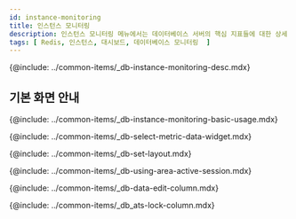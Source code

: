 ```yaml
---
id: instance-monitoring
title: 인스턴스 모니터링
description: 인스턴스 모니터링 메뉴에서는 데이터베이스 서버의 핵심 지표들에 대한 상세 정보를 실시간으로 확인할 수 있습니다.
tags: [ Redis, 인스턴스, 대시보드, 데이터베이스 모니터링  ]
---
```



{@include: ../common-items/_db-instance-monitoring-desc.mdx}

## 기본 화면 안내

<ProdImg img='db-instance-monitoring' ext='.png' desc='인스턴스 모니터링' />

{@include: ../common-items/_db-instance-monitoring-basic-usage.mdx}

<!-- 지표 선택하기 -->
{@include: ../common-items/_db-select-metric-data-widget.mdx}

<!-- 레이아웃 설정하기 -->
{@include: ../common-items/_db-set-layout.mdx}

<!-- 액티브 세션 영역 활용 -->
{@include: ../common-items/_db-using-area-active-session.mdx}

<!-- 컬럼 변경하기 -->
{@include: ../common-items/_db-data-edit-column.mdx}

<!-- 컬럼 정보 안내 -->
{@include: ../common-items/_db_ats-lock-column.mdx}